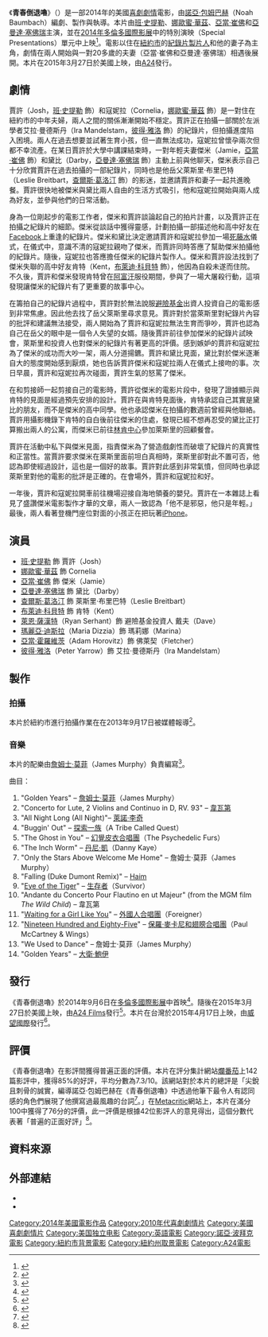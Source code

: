 {{plot|time=2019-01-09T07:40:06+00:00}}
{{noteTA
|G1=Show
|G2=Movie
}}
{{Infobox film
| name           = 青春倒退嚕
| original_name  = While We're Young
| image          = While We're Young Film Poster.jpg
| alt            = 
| caption        = 電影海報
| director       = [[諾亞·波拜克|諾亞·波拜克]]
| producer       = {{Plainlist|
* [[斯科特·魯丁|斯科特·魯丁]]
* 諾亞·包姆巴赫}}
| screenplay     = 諾亞·波拜克
| starring       = {{Plainlist|
* [[班·史提勒|班·史提勒]]
* [[娜歐蜜·華茲|娜歐蜜·華茲]]
* [[亞當·崔佛|亞當·崔佛]]
* [[亞曼達·塞佛瑞|亞曼達·塞佛瑞]]
}}
| music          = [[詹姆士·莫菲|詹姆士·莫菲]]
| cinematography = Sam Levy
| editing        = Jennifer Lame
| studio         = [[斯科特·魯丁|斯科特·魯丁製作]]
| distributor    = [[A24_(公司)|A24]]<ref>{{cite web|url=http://deadline.com/2014/09/toronto-a24-4-million-deal-while-were-young-831421/|title=Toronto: A24 In $4 Million U.S. Deal For Noah Baumbach’s ‘While We-{'}-re Young’|work=Deadline|accessdate=2014-11-29}}</ref>
| released       = {{Film date|2014|9|06|[[2014年多倫多國際影展|TIFF]]|2015|3|27|美國|2015|4|2|新加坡|2015|4|17|台灣|2015|8|20|香港}}
| runtime        = 97分鐘<!--實際上映時間：96:59--><ref>{{cite web | url=http://www.bbfc.co.uk/releases/while-were-young-film | title=''WHILE WE'RE YOUNG'' (15) | work=British Board of Film Classification | date=2015-01-30 | accessdate=2015-01-30}}</ref>
| country        = 美國
| language       = 英語
| budget         = $1000萬美元<ref>http://www.the-numbers.com/movie/While-Were-Young#tab=summary</ref>
| gross          = $1730萬美元<ref name="BOM">{{cite web|url=http://boxofficemojo.com/movies/?id=whilewereyoung.htm|title=While We're Young (2015)|publisher=[[Box_Office_Mojo|Box Office Mojo]]|accessdate=2015-04-26}}</ref>
| cn_name        = 年轻时候
| hk_name        = 玩轉4字頭
| tw_name        = 青春倒退嚕
| sg_name        =青春少年时
}}
《'''青春倒退嚕'''》（{{lang-en|'''''While We're Young'''''}}）是一部2014年的美國[[喜劇|喜劇]][[劇情片|劇情]]電影，由[[諾亞·包姆巴赫|諾亞·包姆巴赫]]（Noah Baumbach）編劇、製作與執導。本片由[[班·史提勒|班·史提勒]]、[[娜歐蜜·華茲|娜歐蜜·華茲]]、[[亞當·崔佛|亞當·崔佛]]和[[亞曼達·塞佛瑞|亞曼達·塞佛瑞]]主演，並在[[2014年多倫多國際影展|2014年多倫多國際影展]]中的特別演映（Special Presentations）單元中上映<ref name="Indiewire">{{cite web |url=http://variety.com/2014/film/news/tiff-toronto-intl-film-festival-gala-special-presentations-1201266480/ |title=Toronto Film Festival Lineup |accessdate=2014-07-22 |work=Variety |archive-date=2015-04-21 |archive-url=https://web.archive.org/web/20150421232954/http://variety.com/2014/film/news/tiff-toronto-intl-film-festival-gala-special-presentations-1201266480/ |dead-url=no }}</ref>。電影以住在[[紐約市|紐約市]]的[[紀錄片|紀錄片]][[電影製作|製片人]]和他的妻子為主角，劇情在兩人開始與一對20多歲的夫妻（亞當·崔佛和亞曼達·塞佛瑞）相遇後展開。本片在2015年3月27日於美國上映，由[[A24_(公司)|A24]]發行。

== 劇情 ==
賈許（Josh，[[班·史提勒|班·史提勒]] 飾）和寇妮拉（Cornelia，[[娜歐蜜·華茲|娜歐蜜·華茲]] 飾）是一對住在紐約市的中年夫婦，兩人之間的關係漸漸開始不穩定。賈許正在拍攝一部關於左派學者艾拉·曼德斯丹（Ira Mandelstam，[[彼得·雅洛|彼得·雅洛]] 飾）的紀錄片，但拍攝進度陷入困境。兩人在過去想要並試著生育小孩，但一直無法成功，寇妮拉曾懷孕兩次但都不幸流產。在某日賈許於大學中講課結束時，一對年輕夫妻傑米（Jamie，[[亞當·崔佛|亞當·崔佛]] 飾）和黛比（Darby，[[亞曼達·塞佛瑞|亞曼達·塞佛瑞]] 飾）主動上前與他聊天，傑米表示自己十分欣賞賈許在過去拍攝的一部紀錄片，同時也是他岳父萊斯里·布里巴特（Leslie Breitbart，[[查爾斯·葛洛汀|查爾斯·葛洛汀]] 飾）的影迷，並邀請賈許和妻子一起共進晚餐。賈許很快地被傑米與黛比兩人自由的生活方式吸引，他和寇妮拉開始與兩人成為好友，並參與他們的日常活動。

身為一位剛起步的電影工作者，傑米和賈許談論起自己的拍片計畫，以及賈許正在拍攝之紀錄片的細節。傑米從談話中獲得靈感，計劃拍攝一部描述他和高中好友在[[Facebook|Facebook]]上重逢的紀錄片。傑米和黛比決定邀請賈許和寇妮拉參加一場[[死藤水|死藤水]]儀式，在儀式中，意識不清的寇妮拉親吻了傑米，而賈許同時答應了幫助傑米拍攝他的紀錄片。隨後，寇妮拉也答應擔任傑米的紀錄片製作人。傑米和賈許設法找到了傑米失聯的高中好友肯特（Kent，[[布萊迪·科貝特|布萊迪·科貝特]] 飾），他因為自殺未遂而住院。不久後，賈許和傑米發現肯特曾在[[阿富汗|阿富汗]]服役期間，參與了一場大屠殺行動，這項發現讓傑米的紀錄片有了更重要的故事中心。

在籌拍自己的紀錄片過程中，賈許對於無法說服[[避險基金|避險基金]]出資人投資自己的電影感到非常焦慮。因此他去找了岳父萊斯里尋求意見。賈許對於當萊斯里對紀錄片內容的批評和建議無法接受，兩人開始為了賈許和寇妮拉無法生育而爭吵，賈許也認為自己在岳父的眼中是一個令人失望的女婿。隨後賈許前往參加傑米的紀錄片試映會，萊斯里和投資人也對傑米的紀錄片有著更高的評價。感到嫉妒的賈許和寇妮拉為了傑米的成功而大吵一架，兩人分道揚鑣。賈許和黛比見面，黛比對於傑米逐漸自大的態度開始感到厭煩，她也告訴賈許傑米和寇妮拉兩人在儀式上接吻的事。次日早晨，賈許和寇妮拉再次碰面，賈許生氣的怒罵了傑米。

在和剪接師一起剪接自己的電影時，賈許從傑米的電影片段中，發現了證據顯示與肯特的見面是經過預先安排的設計。賈許在與肯特見面後，肯特承認自己其實是黛比的朋友，而不是傑米的高中同學。他也承認傑米在拍攝的數週前曾經與他聯絡。賈許用攝影機錄下肯特的自白後前往傑米的住處，發現已經不想再忍受的黛比正打算搬出兩人的公寓，而傑米已前往[[林肯中心|林肯中心]]參加萊斯里的回顧餐會。

賈許在活動中私下與傑米見面，指責傑米為了營造戲劇性而破壞了紀錄片的真實性和正當性。當賈許要求傑米在萊斯里面前坦白真相時，萊斯里卻對此不置可否，他認為即使經過設計，這也是一個好的故事。賈許對此感到非常氣憤，但同時也承認萊斯里對他的電影的批評是正確的。在會場外，賈許和寇妮拉和好。

一年後，賈許和寇妮拉開車前往機場迎接自海地領養的嬰兒。賈許在一本雜誌上看見了盛讚傑米電影製作才華的文章，兩人一致認為「他不是邪惡，他只是年輕。」最後，兩人看著登機門座位對面的小孩正在把玩著[[iPhone|iPhone]]。

== 演員 ==
* [[班·史提勒|班·史提勒]] 飾 賈許（Josh）
* [[娜歐蜜·華茲|娜歐蜜·華茲]] 飾 Cornelia
* [[亞當·崔佛|亞當·崔佛]] 飾 傑米（Jamie）
* [[亞曼達·塞佛瑞|亞曼達·塞佛瑞]] 飾 黛比（Darby）
* [[查爾斯·葛洛汀|查爾斯·葛洛汀]] 飾 萊斯里·布里巴特（Leslie Breitbart）
* [[布萊迪·科貝特|布萊迪·科貝特]] 飾 肯特（Kent）
* [[萊恩·薩漢特|萊恩·薩漢特]]（Ryan Serhant）飾 避險基金投資人 戴夫（Dave）
* [[瑪麗亞·迪斯拉|瑪麗亞·迪斯拉]]（Maria Dizzia）飾 瑪莉娜（Marina）
* [[亞當·霍羅維茨|亞當·霍羅維茨]]（Adam Horovitz）飾 佛萊契（Fletcher）
* [[彼得·雅洛|彼得·雅洛]]（Peter Yarrow）飾 艾拉·曼德斯丹（Ira Mandelstam）

== 製作 ==
=== 拍攝 ===
本片於紐約市進行拍攝作業在在2013年9月17日被媒體報導<ref>{{cite news|title=‘While We-{'}-re Young’, starring Ben Stiller, filming in NYC|url=http://www.onlocationvacations.com/2013/09/18/while-were-young-starring-ben-stiller-filming-in-nyc/|accessdate=2013-09-19|newspaper=onlocationvacations.com|date=2013-09-18}}</ref>。

=== 音樂 ===
本片的配樂由[[詹姆士·莫菲|詹姆士·莫菲]]（James Murphy）負責編寫<ref>{{cite news|title=LCD Soundsystem-{’}-s James Murphy Scoring Noah Baumbach-{’}-s While We-{'}-re Young |url=http://filmmusicreporter.com/2014/07/22/lcd-soundsystems-james-murphy-scoring-noah-baumbachs-while-were-young/|accessdate=2014-08-01 |publisher=filmmusicreporter.com|date=2014-07-22}}</ref>。

曲目：
# "Golden Years" – [[詹姆士·莫菲|詹姆士·莫菲]]（James Murphy）
# "Concerto for Lute, 2 Violins and Continuo in D, RV. 93" – [[安東尼奧·韋瓦第|韋瓦第]]
# "All Night Long (All Night)"– [[萊諾·李奇|萊諾·李奇]]
# "Buggin' Out" – [[探索一族|探索一族]]（A Tribe Called Quest）
# "The Ghost in You" – [[幻覺皮衣合唱團|幻覺皮衣合唱團]]（The Psychedelic Furs）
# "The Inch Worm" – [[丹尼·凱|丹尼·凱]]（Danny Kaye）
# "Only the Stars Above Welcome Me Home" – 詹姆士·莫菲（James Murphy）
# "Falling (Duke Dumont Remix)" – [[Haim|Haim]]
# "[[Eye_of_the_Tiger|Eye of the Tiger]]" – [[生存者|生存者]]（Survivor）
# "Andante du Concerto Pour Flautino en ut Majeur" (from the MGM film ''The Wild Child'') – 韋瓦第
# "[[Waiting_for_a_Girl_Like_You|Waiting for a Girl Like You]]" – [[外國人合唱團|外國人合唱團]]（Foreigner）
# "[[Nineteen_Hundred_and_Eighty-Five|Nineteen Hundred and Eighty-Five]]" – [[保羅·麥卡尼|保羅·麥卡尼和翅膀合唱團]]（Paul McCartney & Wings）
# "We Used to Dance" – 詹姆士·莫菲（James Murphy）
# "Golden Years" – [[大衛·鮑伊|大衛·鮑伊]]

== 發行 ==
《青春倒退嚕》於2014年9月6日在[[2014年多倫多國際影展|多倫多國際影展]]中首映<ref>{{cite web|url=http://www.hollywoodreporter.com/review/were-young-toronto-review-730802|title='While We're Young': Toronto Review|author=Todd McCarthy|work=The Hollywood Reporter|accessdate=2014-11-29}}</ref>。隨後在2015年3月27日於美國上映，由[[A24_Films|A24 Films]]發行<ref>{{cite web|url=http://boxofficemojo.com/movies/?id=whilewereyoung.htm|title=While We're Young (2015) - Box Office Mojo|publisher=|accessdate=2014-11-29}}</ref>。本片在台灣於2015年4月17日上映，由[[威望國際|威望國際]]發行<ref>{{cite web |url=http://www.catchplay.com/Movies/whilewereyoung |title=青春倒退嚕 - CatchPlay |publisher=CatchPlay |accessdate=2015-05-03}}</ref>。

== 評價 ==
《青春倒退嚕》在影評間獲得普遍正面的評價。本片在評分集計網站[[爛番茄|爛番茄]]上142篇影評中，獲得85%的好評，平均分數為7.3/10。該網站對於本片的總評是「尖銳且刺骨的誠實，編導諾亞·包姆巴赫在《青春倒退嚕》中透過他筆下最令人有認同感的角色們展現了他撰寫過最風趣的台詞<ref>{{cite web |url=http://www.rottentomatoes.com/m/while_were_young/ |title=While We're Young |publisher=Rotten Tomatoes |accessdate=2015-04-15 |archive-date=2015-05-09 |archive-url=https://web.archive.org/web/20150509004740/http://www.rottentomatoes.com/m/while_were_young |dead-url=no }}</ref>。」在[[Metacritic|Metacritic]]網站上，本片在滿分100中獲得了76分的評價，此一評價是根據42位影評人的意見得出，這個分數代表著「普遍的正面好評」<ref>{{cite web|url=http://www.metacritic.com/movie/while-were-young|title=While We're Young Reviews|work=[[Metacritic|Metacritic]]|publisher=CBS Interactive|accessdate=April 13, 2015-04-13|archive-date=2015-08-21|archive-url=https://web.archive.org/web/20150821113627/http://www.metacritic.com/movie/while-were-young|dead-url=no}}</ref>。

== 資料來源 ==
{{Reflist|30em}}

== 外部連結 ==
* {{Official website|http://while-were-young.com/}}
* {{IMDb title|1791682|青春倒退嚕}}

{{Noah Baumbach}}
{{DEFAULTSORT:While We're Young}}
[[Category:2014年美國電影作品|Category:2014年美國電影作品]]
[[Category:2010年代喜劇劇情片|Category:2010年代喜劇劇情片]]
[[Category:美國喜劇劇情片|Category:美國喜劇劇情片]]
[[Category:美国独立电影|Category:美国独立电影]]
[[Category:英語電影|Category:英語電影]]
[[Category:諾亞·波拜克電影|Category:諾亞·波拜克電影]]
[[Category:紐約市背景電影|Category:紐約市背景電影]]
[[Category:紐約州取景電影|Category:紐約州取景電影]]
[[Category:A24電影|Category:A24電影]]